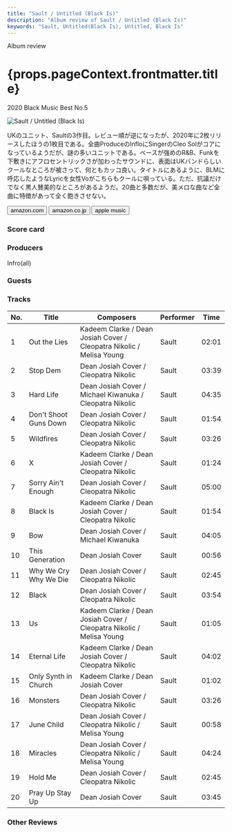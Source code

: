 ```yaml
---
title: "Sault / Untitled (Black Is)"
description: "Album review of Sault / Untitled (Black Is)"
keywords: "Sault, Untitled(Black Is), Untitled, Black Is"
---
```







<p className="largeP">Album review</p>
<h1 className="h1--no--margin">{props.pageContext.frontmatter.title}</h1>
<p className="largeP">
  <Link to="/best50/2020/">2020 Black Music Best No.5</Link>
</p>

<Row  className="image-card-group">
	<Column colMd={3} colLg={4} noGutterMdLeft="">
       <ImageCard>

![Sault / Untitled (Black Is)](../../images/cd/sault2L.jpg)

</ImageCard>
	</Column>
	<Column colMd={4} colLg={8} noGutterMdLeft="">
	<p>
	UKのユニット、Saultの3作目。レビュー順が逆になったが、2020年に2枚リリースしたほうの1枚目である。全曲ProduceのInfloにSingerのCleo Solがコアになっているようだが、謎の多いユニットである。ベースが強めのR&B、Funkを下敷きにアフロセントリックさが加わったサウンドに、表面はUKバンドらしいクールなところが被さって、何ともカッコ良い。タイトルにあるように、BLMに呼応したようなLyricを女性Voがこちらもクールに唄っている。ただ、抗議だけでなく黒人賛美的なところがあるようだ。20曲と多数だが、美メロな曲など全曲に特徴があって全く飽きさせない。
	</p>
	<div>
	  <Button className="button-right-mergin"  href="https://amzn.to/3h0Fix0" renderIcon={ArrowUpRight} size='sm' kind='primary'>
      amazon.com
    </Button>
    <Button className="button-right-mergin"  href="https://amzn.to/3h3iL2E" renderIcon={ArrowUpRight} size='sm' kind='secondary'>
      amazon.co.jp
    </Button>
		<Button className="button-right-mergin"  href="https://apple.co/2Wrmfmh" renderIcon={ArrowUpRight} size='sm' kind='tertiary'>
      apple music
    </Button>
    <AdvJS2/>
	</div>
	</Column>
</Row>
<Row >
	<Column colMd={4} colLg={4} noGutterMdLeft="">
<div>
  <h3>Score card</h3>
	<SliderJS1 value="5" />
  <SliderJS2 value="2" />
	<SliderJS3 value="1" />
  <SliderJS4 value="9" />
</div>
</Column>
<Column colMd={8} colLg={8} noGutterMdLeft="">
<div>
<h3>Producers</h3>
<p>
Infro(all)
</p>
<h3>Guests</h3>
<p>
</p>
</div>
</Column>
</Row>

<h3>Tracks</h3>

| No. | Title                 | Composers                                                            | Performer | Time  |
| --- | --------------------- | -------------------------------------------------------------------- | --------- | ----- |
| 1   | Out the Lies          | Kadeem Clarke / Dean Josiah Cover / Cleopatra Nikolic / Melisa Young | Sault     | 02:01 |
| 2   | Stop Dem              | Dean Josiah Cover / Cleopatra Nikolic                                | Sault     | 03:39 |
| 3   | Hard Life             | Dean Josiah Cover / Michael Kiwanuka / Cleopatra Nikolic             | Sault     | 04:35 |
| 4   | Don't Shoot Guns Down | Dean Josiah Cover / Cleopatra Nikolic                                | Sault     | 01:54 |
| 5   | Wildfires             | Dean Josiah Cover / Cleopatra Nikolic                                | Sault     | 03:26 |
| 6   | X                     | Kadeem Clarke / Dean Josiah Cover / Cleopatra Nikolic                | Sault     | 01:24 |
| 7   | Sorry Ain't Enough    | Dean Josiah Cover / Cleopatra Nikolic                                | Sault     | 05:00 |
| 8   | Black Is              | Kadeem Clarke / Dean Josiah Cover / Cleopatra Nikolic                | Sault     | 01:54 |
| 9   | Bow                   | Dean Josiah Cover / Michael Kiwanuka                                 | Sault     | 04:05 |
| 10  | This Generation       | Dean Josiah Cover                                                    | Sault     | 00:56 |
| 11  | Why We Cry Why We Die | Dean Josiah Cover / Cleopatra Nikolic                                | Sault     | 02:45 |
| 12  | Black                 | Dean Josiah Cover / Cleopatra Nikolic                                | Sault     | 03:54 |
| 13  | Us                    | Kadeem Clarke / Dean Josiah Cover / Cleopatra Nikolic / Melisa Young | Sault     | 01:05 |
| 14  | Eternal Life          | Kadeem Clarke / Dean Josiah Cover / Cleopatra Nikolic                | Sault     | 04:02 |
| 15  | Only Synth in Church  | Kadeem Clarke / Dean Josiah Cover                                    | Sault     | 01:02 |
| 16  | Monsters              | Dean Josiah Cover / Cleopatra Nikolic                                | Sault     | 03:26 |
| 17  | June Child            | Dean Josiah Cover / Cleopatra Nikolic / Melisa Young                 | Sault     | 00:58 |
| 18  | Miracles              | Dean Josiah Cover / Cleopatra Nikolic / Melisa Young                 | Sault     | 04:24 |
| 19  | Hold Me               | Dean Josiah Cover / Cleopatra Nikolic                                | Sault     | 02:45 |
| 20  | Pray Up Stay Up       | Dean Josiah Cover                                                    | Sault     | 03:45 |

<h3>Other Reviews</h3>

<Row>
  <Column colMd={3} colLg={3} noGutterMdLeft>
    <Review1 />
  </Column>
  <Column colMd={3} colLg={3} noGutterMdLeft>
    <Review2 />
  </Column>
</Row>

<Row>
  <Column colMd={3} colLg={3} noGutterMdLeft>
    <Review2_1 />
  </Column>
</Row>

<AdvJS3 />
